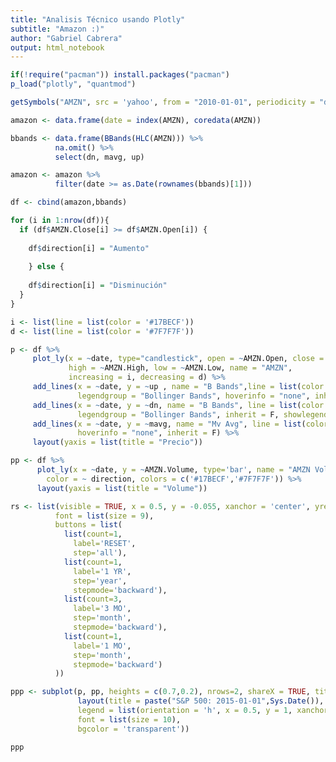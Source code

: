 ```yaml
---
title: "Analisis Técnico usando Plotly"
subtitle: "Amazon :)"
author: "Gabriel Cabrera"
output: html_notebook
---
```


```r
if(!require("pacman")) install.packages("pacman")
p_load("plotly", "quantmod")
```

```r
getSymbols("AMZN", src = 'yahoo', from = "2010-01-01", periodicity = "daily")
```

```r
amazon <- data.frame(date = index(AMZN), coredata(AMZN))
```

```r
bbands <- data.frame(BBands(HLC(AMZN))) %>% 
          na.omit() %>% 
          select(dn, mavg, up)
```

```r
amazon <- amazon %>% 
          filter(date >= as.Date(rownames(bbands)[1]))
```

```r
df <- cbind(amazon,bbands)
```


```r
for (i in 1:nrow(df)){
  if (df$AMZN.Close[i] >= df$AMZN.Open[i]) {
    
    df$direction[i] = "Aumento"
  
    } else {
      
    df$direction[i] = "Disminución"
  }
}
```

```r
i <- list(line = list(color = '#17BECF'))
d <- list(line = list(color = '#7F7F7F'))
```

```r
p <- df %>%
     plot_ly(x = ~date, type="candlestick", open = ~AMZN.Open, close = ~AMZN.Close,
             high = ~AMZN.High, low = ~AMZN.Low, name = "AMZN",
             increasing = i, decreasing = d) %>%
     add_lines(x = ~date, y = ~up , name = "B Bands",line = list(color = '#ccc', width = 0.5),
               legendgroup = "Bollinger Bands", hoverinfo = "none", inherit = F) %>%
     add_lines(x = ~date, y = ~dn, name = "B Bands", line = list(color = '#ccc', width = 0.5),
               legendgroup = "Bollinger Bands", inherit = F, showlegend = FALSE, hoverinfo = "none") %>%
     add_lines(x = ~date, y = ~mavg, name = "Mv Avg", line = list(color = '#E377C2', width = 0.5),
               hoverinfo = "none", inherit = F) %>%
     layout(yaxis = list(title = "Precio"))
```

```r
pp <- df %>%
      plot_ly(x = ~date, y = ~AMZN.Volume, type='bar', name = "AMZN Volumen",
        color = ~ direction, colors = c('#17BECF','#7F7F7F')) %>%
      layout(yaxis = list(title = "Volume"))
```

```r
rs <- list(visible = TRUE, x = 0.5, y = -0.055, xanchor = 'center', yref = 'paper',
          font = list(size = 9),
          buttons = list(
            list(count=1,
              label='RESET',
              step='all'),
            list(count=1,
              label='1 YR',
              step='year',
              stepmode='backward'),
            list(count=3,
              label='3 MO',
              step='month',
              stepmode='backward'),
            list(count=1,
              label='1 MO',
              step='month',
              stepmode='backward')
          ))
```

```r
ppp <- subplot(p, pp, heights = c(0.7,0.2), nrows=2, shareX = TRUE, titleY = TRUE) %>%
               layout(title = paste("S&P 500: 2015-01-01",Sys.Date()), xaxis = list(rangeselector = rs),
               legend = list(orientation = 'h', x = 0.5, y = 1, xanchor = 'center', yref = 'paper',
               font = list(size = 10),
               bgcolor = 'transparent'))
```

```r
ppp
```







